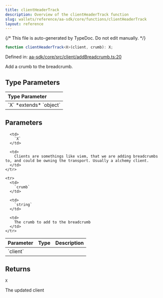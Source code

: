 ```yaml
---
title: clientHeaderTrack
description: Overview of the clientHeaderTrack function
slug: wallets/reference/aa-sdk/core/functions/clientHeaderTrack
layout: reference
---
```


{/* This file is auto-generated by TypeDoc. Do not edit manually. */}

```ts
function clientHeaderTrack<X>(client, crumb): X;
```

Defined in: [aa-sdk/core/src/client/addBreadcrumb.ts:20](https://github.com/alchemyplatform/aa-sdk/blob/ad165355d980f9a16dd388088895bfc851df8656/aa-sdk/core/src/client/addBreadcrumb.ts#L20)

Add a crumb to the breadcrumb.

## Type Parameters

<table>
  <thead>
    <tr>
      <th align="left">Type Parameter</th>
    </tr>
  </thead>

  <tbody>
    <tr>
      <td>
        `X` *extends* `object`
      </td>
    </tr>
  </tbody>
</table>

## Parameters

<table>
  <thead>
    <tr>
      <th align="left">Parameter</th>
      <th align="left">Type</th>
      <th align="left">Description</th>
    </tr>
  </thead>

  <tbody>
    <tr>
      <td>
        `client`
      </td>

      <td>
        `X`
      </td>

      <td>
        Clients are somethings like viem, that we are adding breadcrumbs to, and could be owning the transport. Usually a alchemy client.
      </td>
    </tr>

    <tr>
      <td>
        `crumb`
      </td>

      <td>
        `string`
      </td>

      <td>
        The crumb to add to the breadcrumb
      </td>
    </tr>

  </tbody>
</table>

## Returns

`X`

The updated client
